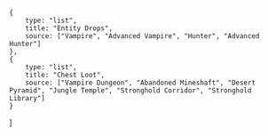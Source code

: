     {
        type: "list",
        title: "Entity Drops",
        source: ["Vampire", "Advanced Vampire", "Hunter", "Advanced Hunter"]
    },
    {
        type: "list",
        title: "Chest Loot",
        source: ["Vampire Dungeon", "Abandoned Mineshaft", "Desert Pyramid", "Jungle Temple", "Stronghold Corridor", "Stronghold Library"]
    }
]